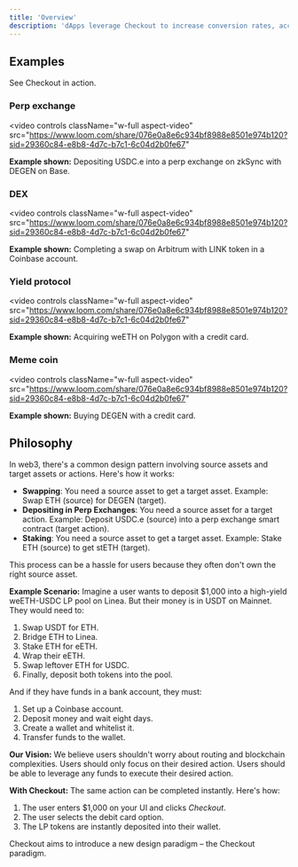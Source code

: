 ```yaml
---
title: 'Overview'
description: 'dApps leverage Checkout to increase conversion rates, access new users, and increase their average transaction.'
---
```



## Examples

See Checkout in action.


### Perp exchange
<video
  controls
  className="w-full aspect-video"
  src="https://www.loom.com/share/076e0a8e6c934bf8988e8501e974b120?sid=29360c84-e8b8-4d7c-b7c1-6c04d2b0fe67"
></video>

<Note>**Example shown:** Depositing USDC.e into a perp exchange on zkSync with DEGEN on Base.</Note>




### DEX
<video
  controls
  className="w-full aspect-video"
  src="https://www.loom.com/share/076e0a8e6c934bf8988e8501e974b120?sid=29360c84-e8b8-4d7c-b7c1-6c04d2b0fe67"
></video>

<Note> **Example shown:** Completing a swap on Arbitrum with LINK token in a Coinbase account.</Note>



### Yield protocol
<video
  controls
  className="w-full aspect-video"
  src="https://www.loom.com/share/076e0a8e6c934bf8988e8501e974b120?sid=29360c84-e8b8-4d7c-b7c1-6c04d2b0fe67"
></video>

<Note> **Example shown:** Acquiring weETH on Polygon with a credit card.</Note>


### Meme coin
<video
  controls
  className="w-full aspect-video"
  src="https://www.loom.com/share/076e0a8e6c934bf8988e8501e974b120?sid=29360c84-e8b8-4d7c-b7c1-6c04d2b0fe67"
></video>

<Note> **Example shown:** Buying DEGEN with a credit card.</Note>



## Philosophy

In web3, there's a common design pattern involving source assets and target assets or actions. Here's how it works:

- **Swapping**: You need a source asset to get a target asset. Example: Swap ETH (source) for DEGEN (target).
- **Depositing in Perp Exchanges**: You need a source asset for a target action. Example: Deposit USDC.e (source) into a perp exchange smart contract (target action).
- **Staking**: You need a source asset to get a target asset. Example: Stake ETH (source) to get stETH (target).

This process can be a hassle for users because they often don't own the right source asset.

**Example Scenario:**
Imagine a user wants to deposit $1,000 into a high-yield weETH-USDC LP pool on Linea. But their money is in USDT on Mainnet. They would need to:

1. Swap USDT for ETH.
2. Bridge ETH to Linea.
3. Stake ETH for eETH.
4. Wrap their eETH.
5. Swap leftover ETH for USDC.
6. Finally, deposit both tokens into the pool.

And if they have funds in a bank account, they must:

1. Set up a Coinbase account.
2. Deposit money and wait eight days.
3. Create a wallet and whitelist it.
4. Transfer funds to the wallet.

**Our Vision:**
We believe users shouldn't worry about routing and blockchain complexities. Users should only focus on their desired action. Users should be able to leverage any funds to execute their desired action.

**With Checkout:**
The same action can be completed instantly. Here's how:

1. The user enters $1,000 on your UI and clicks *Checkout*.
2. The user selects the debit card option.
3. The LP tokens are instantly deposited into their wallet.

Checkout aims to introduce a new design paradigm – the Checkout paradigm.
